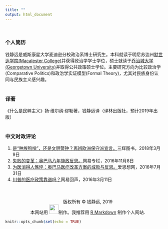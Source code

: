 ```yaml
---
title: ""
output: html_document
---
```

<br>

### 个人简历

钱静远是威斯康星大学麦迪逊分校政治系博士研究生。本科就读于明尼苏达州[默世达学院(Macalester College)](https://www.macalester.edu)并获得政治学学士学位，硕士就读于[乔治城大学(Georgetown University)](https://www.georgetown.edu)并取得公共政策硕士学位。主要研究方向为比较政治学(Comparative Politics)和政治学实证模型(Formal Theory)，尤其对民族身份认同与民族主义感兴趣。
<br><br>

### 译著

《什么是民粹主义》扬·维尔纳·缪勒著，钱静远译（译林出版社，预计2019年出版）
<br><br>

### 中文时政评论

1. [是“种族狗哨”，还是文明警钟？再辨欧洲保守派宣言。](http://www.sohu.com/a/225234681_439847)三辉图书，2018年3月9日
2. [失败的变革：奥巴马八年施政反思。](http://view.163.com/16/1108/19/C5CGAIJG000181LS.html)网易专栏，2016年11月8日
3. [为医消得人憔悴：奥巴马医疗改革方案的成败与反思。](http://www.aisixiang.com/data/100860.html)爱思想网，2016年7月31日
4. [川普的医疗政策靠谱吗？](http://view.163.com/special/USelection/trumpcare20160309.html)网易回声，2016年3月11日
<br>
<br>
<br>
<br>
<center> 版权所有 © 钱静远, 2019
<center>  本网站用 <img src="images/rstudio-logo.png" width="30">制作。我推荐用 [R Markdown](https://rmarkdown.rstudio.com/) 制作个人网站.

```r
knitr::opts_chunk$set(echo = TRUE)
```

